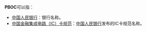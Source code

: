 '''PBOC'''可以指：

* [[中国人民银行|中国人民银行]]：银行名称。
* [[中国金融集成电路（IC）卡规范|中国金融集成电路（IC）卡规范]]：[[中国人民银行|中国人民银行]]发布的IC卡规范名称。

{{disambig|cat=四字拉丁字母缩写消歧义}}